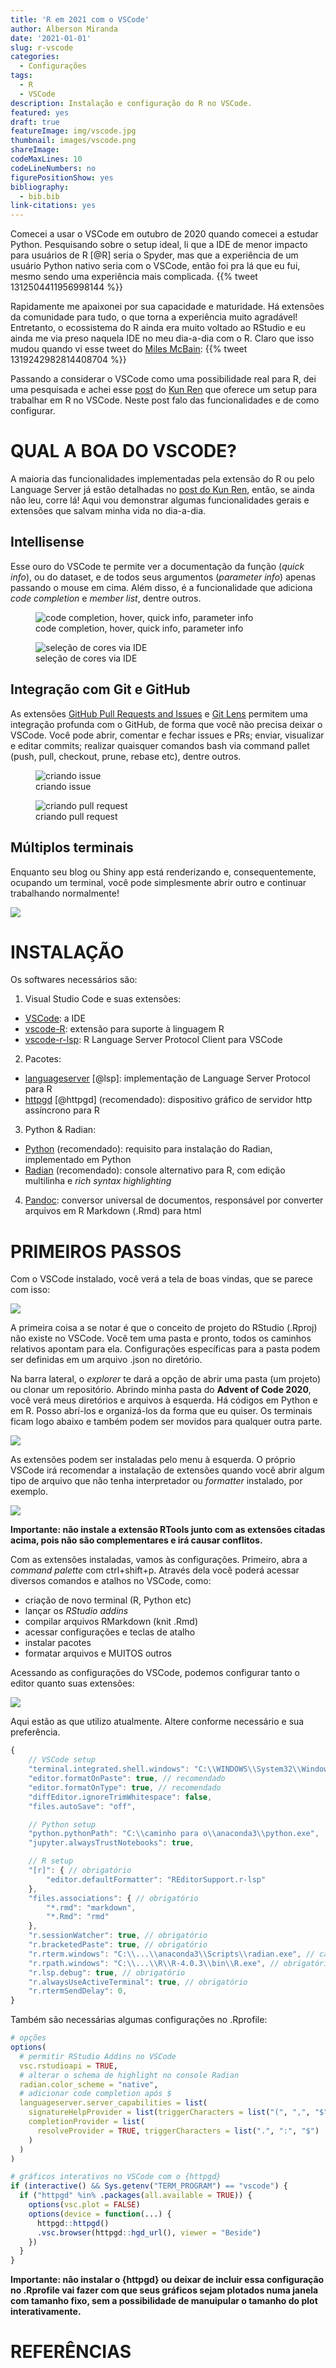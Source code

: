 ```yaml
---
title: 'R em 2021 com o VSCode'
author: Alberson Miranda
date: '2021-01-01'
slug: r-vscode
categories:
  - Configurações
tags:
  - R
  - VSCode
description: Instalação e configuração do R no VSCode.
featured: yes
draft: true
featureImage: img/vscode.jpg
thumbnail: images/vscode.png
shareImage: 
codeMaxLines: 10
codeLineNumbers: no
figurePositionShow: yes
bibliography:
  - bib.bib
link-citations: yes
---
```


Comecei a usar o VSCode em outubro de 2020 quando comecei a estudar Python. Pesquisando sobre o setup ideal, li que a IDE de menor impacto para usuários de R [@R] seria o Spyder, mas que a experiência de um usuário Python nativo seria com o VSCode, então foi pra lá que eu fui, mesmo sendo uma experiência mais complicada.
{{% tweet 1312504411956998144 %}}

Rapidamente me apaixonei por sua capacidade e maturidade. Há extensões da comunidade para tudo, o que torna a experiência muito agradável! Entretanto, o ecossistema do R ainda era muito voltado ao RStudio e eu ainda me via preso naquela IDE no meu dia-a-dia com o R. Claro que isso mudou quando vi esse tweet do [Miles McBain](https://twitter.com/MilesMcBain):
{{% tweet 1319242982814408704 %}}

Passando a considerar o VSCode como uma possibilidade real para R, dei uma pesquisada e achei esse [post](https://renkun.me/2019/12/11/writing-r-in-vscode-a-fresh-start/) do [Kun Ren](https://twitter.com/renkun_ken) que oferece um setup para trabalhar em R no VSCode. Neste post falo das funcionalidades e de como configurar.

# QUAL A BOA DO VSCODE?

A maioria das funcionalidades implementadas pela extensão do R ou pelo Language Server já estão detalhadas no [post do Kun Ren](https://renkun.me/2019/12/11/writing-r-in-vscode-a-fresh-start/), então, se ainda não leu, corre lá! Aqui vou demonstrar algumas funcionalidades gerais e extensões que salvam minha vida no dia-a-dia.

## Intellisense

Esse ouro do VSCode te permite ver a documentação da função (*quick info*), ou do dataset, e de todos seus argumentos (*parameter info*) apenas passando o mouse em cima. Além disso, é a funcionalidade que adiciona *code completion* e *member list*, dentre outros.

![code completion, hover, quick info, parameter info](img/intellisense.gif)

![seleção de cores via IDE](img/color.gif)

## Integração com Git e GitHub

As extensões [GitHub Pull Requests and Issues ](https://marketplace.visualstudio.com/items?itemName=GitHub.vscode-pull-request-github) e [Git Lens](https://marketplace.visualstudio.com/items?itemName=eamodio.gitlens) permitem uma integração profunda com o GitHub, de forma que você não precisa deixar o VSCode. Você pode abrir, comentar e fechar issues e PRs; enviar, visualizar e editar commits; realizar quaisquer comandos bash via command pallet (push, pull, checkout, prune, rebase etc), dentre outros.

![criando issue](img/issue.gif)

![criando pull request](img/pr.gif)

## Múltiplos terminais

Enquanto seu blog ou Shiny app está renderizando e, consequentemente, ocupando um terminal, você pode simplesmente abrir outro e continuar trabalhando normalmente!

![](img/terminais.gif)

# INSTALAÇÃO

Os softwares necessários são:

1. Visual Studio Code e suas extensões:
- [VSCode](https://code.visualstudio.com/download): a IDE
- [vscode-R](https://marketplace.visualstudio.com/items?itemName=Ikuyadeu.r): extensão para suporte à linguagem R
- [vscode-r-lsp](https://marketplace.visualstudio.com/items?itemName=REditorSupport.r-lsp): R Language Server Protocol Client para VSCode

2. Pacotes:
- [languageserver](https://github.com/REditorSupport/languageserver) [@lsp]: implementação de Language Server Protocol para R
- [httpgd](https://github.com/nx10/httpgd) [@httpgd] (recomendado): dispositivo gráfico de servidor http assíncrono para R

3. Python & Radian:
- [Python](https://www.python.org/downloads/)  (recomendado): requisito para instalação do Radian, implementado em Python
- [Radian](https://github.com/randy3k/radian)  (recomendado): console alternativo para R, com edição multilinha e *rich syntax highlighting*

4. [Pandoc](https://pandoc.org/installing.html): conversor universal de documentos, responsável por converter arquivos em R Markdown (.Rmd) para html

# PRIMEIROS PASSOS

Com o VSCode instalado, você verá a tela de boas vindas, que se parece com isso:

![](img/welcome.png)

A primeira coisa a se notar é que o conceito de projeto do RStudio (.Rproj) não existe no VSCode. Você tem uma pasta e pronto, todos os caminhos relativos apontam para ela. Configurações específicas para a pasta podem ser definidas em um arquivo .json no diretório.

Na barra lateral, o *explorer* te dará a opção de abrir uma pasta (um projeto) ou clonar um repositório. Abrindo minha pasta do **Advent of Code 2020**, você verá meus diretórios e arquivos à esquerda. Há códigos em Python e em R. Posso abrí-los e organizá-los da forma que eu quiser. Os terminais ficam logo abaixo e também podem ser movidos para qualquer outra parte.

![](img/organizacao.gif)

 As extensões podem ser instaladas pelo menu à esquerda. O próprio VSCode irá recomendar a instalação de extensões quando você abrir algum tipo de arquivo que não tenha interpretador ou *formatter* instalado, por exemplo.

 ![](img/extensoes.gif)

 **Importante: não instale a extensão RTools junto com as extensões citadas acima, pois não são complementares e irá causar conflitos.**

Com as extensões instaladas, vamos às configurações. Primeiro, abra a *command palette* com ctrl+shift+p. Através dela você poderá acessar diversos comandos e atalhos no VSCode, como:

- criação de novo terminal (R, Python etc)
- lançar os *RStudio addins*
- compilar arquivos RMarkdown (knit .Rmd)
- acessar configurações e teclas de atalho
- instalar pacotes
- formatar arquivos e MUITOS outros

Acessando as configurações do VSCode, podemos configurar tanto o editor quanto suas extensões:

![](img/preferencias.gif)

Aqui estão as que utilizo atualmente. Altere conforme necessário e sua preferência.

```js
{
    // VSCode setup
    "terminal.integrated.shell.windows": "C:\\WINDOWS\\System32\\WindowsPowerShell\\v1.0\\powershell.exe",
    "editor.formatOnPaste": true, // recomendado
    "editor.formatOnType": true, // recomendado
    "diffEditor.ignoreTrimWhitespace": false,
    "files.autoSave": "off",

    // Python setup
    "python.pythonPath": "C:\\caminho para o\\anaconda3\\python.exe",
    "jupyter.alwaysTrustNotebooks": true,

    // R setup
    "[r]": { // obrigatório
        "editor.defaultFormatter": "REditorSupport.r-lsp"
    },
    "files.associations": { // obrigatório
        "*.rmd": "markdown",
        "*.Rmd": "rmd"
    },
    "r.sessionWatcher": true, // obrigatório
    "r.bracketedPaste": true, // obrigatório
    "r.rterm.windows": "C:\\...\\anaconda3\\Scripts\\radian.exe", // caso tenha instalado o Radian
    "r.rpath.windows": "C:\\...\\R\\R-4.0.3\\bin\\R.exe", // obrigatório
    "r.lsp.debug": true, // obrigatório
    "r.alwaysUseActiveTerminal": true, // obrigatório
    "r.rtermSendDelay": 0,
}
```

Também são necessárias algumas configurações no .Rprofile:

```r

# opções
options(
  # permitir RStudio Addins no VSCode
  vsc.rstudioapi = TRUE,
  # alterar o schema de highlight no console Radian
  radian.color_scheme = "native",
  # adicionar code completion após $
  languageserver.server_capabilities = list(
    signatureHelpProvider = list(triggerCharacters = list("(", ",", "$")),
    completionProvider = list(
      resolveProvider = TRUE, triggerCharacters = list(".", ":", "$")
    )
  )
)

# gráficos interativos no VSCode com o {httpgd}
if (interactive() && Sys.getenv("TERM_PROGRAM") == "vscode") {
  if ("httpgd" %in% .packages(all.available = TRUE)) {
    options(vsc.plot = FALSE)
    options(device = function(...) {
      httpgd::httpgd()
      .vsc.browser(httpgd::hgd_url(), viewer = "Beside")
    })
  }
}
```

**Importante: não instalar o {httpgd} ou deixar de incluir essa configuração no .Rprofile vai fazer com que seus gráficos sejam plotados numa janela com tamanho fixo, sem a possibilidade de manuipular o tamanho do plot interativamente.**



# REFERÊNCIAS